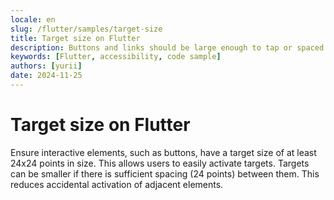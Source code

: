 ```yaml
---
locale: en
slug: /flutter/samples/target-size
title: Target size on Flutter
description: Buttons and links should be large enough to tap or spaced so they are not accidentally activated.
keywords: [Flutter, accessibility, code sample]
authors: [yurii]
date: 2024-11-25
---
```


# Target size on Flutter

Ensure interactive elements, such as buttons, have a target size of at least 24x24 points in size. This allows users to easily activate targets. Targets can be smaller if there is sufficient spacing (24 points) between them. This reduces accidental activation of adjacent elements.

<CodeSample id="target-size" platform="flutter" locale="en"/>
